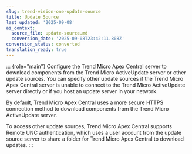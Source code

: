 ```yaml
---
slug: trend-vision-one-update-source
title: Update Source
last_updated: '2025-09-08'
ai_context:
  source_file: update-source.md
  conversion_date: '2025-09-08T23:42:11.808Z'
conversion_status: converted
translation_ready: true
---
```


::: {role="main"}
Configure the Trend Micro Apex Central server to download components from the Trend Micro ActiveUpdate server or other update sources. You can specify other update sources if the Trend Micro Apex Central server is unable to connect to the Trend Micro ActiveUpdate server directly or if you host an update server in your network.

By default, Trend Micro Apex Central uses a more secure HTTPS connection method to download components from the Trend Micro ActiveUpdate server.

To access other update sources, Trend Micro Apex Central supports Remote UNC authentication, which uses a user account from the update source server to share a folder for Trend Micro Apex Central to download updates.
:::
